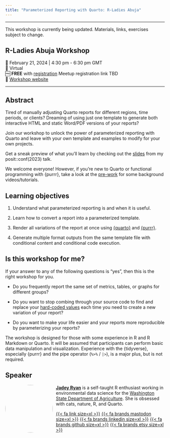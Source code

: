 ```yaml
---
title: "Parameterized Reporting with Quarto: R-Ladies Abuja"
---
```


------------------------------------------------------------------------

::: callout-important
This workshop is currently being updated. Materials, links, exercises subject to change.
:::

## R-Ladies Abuja Workshop

📆 February 21, 2024 \| 4:30 pm - 6:30 pm GMT\
🏨 Virtual\
🆓 **FREE** with [registration]() Meetup registration link TBD\
🏡 [Workshop website](https://jadeyryan.quarto.pub/rladies-abuja-quarto-params)

------------------------------------------------------------------------

## Abstract

Tired of manually adjusting Quarto reports for different regions, time periods, or clients? Dreaming of using just one template to generate both interactive HTML and static Word/PDF versions of your reports?

Join our workshop to unlock the power of parameterized reporting with Quarto and leave with your own template and examples to modify for your own projects.

Get a sneak preview of what you'll learn by checking out the [slides](https://jadeyryan.com/talks/2023-09-25_posit_parameterized-quarto/) from my posit::conf(2023) talk.

We welcome everyone! However, if you're new to Quarto or functional programming with {purrr}, take a look at the [pre-work](prework.html#sec-quarto-purrr) for some background videos/tutorials.

## Learning objectives

1.  Understand what parameterized reporting is and when it is useful.

2.  Learn how to convert a report into a parameterized template.

3.  Render all variations of the report at once using [{quarto}](https://quarto-dev.github.io/quarto-r/) and [{purrr}](https://purrr.tidyverse.org/).

4.  Generate multiple format outputs from the same template file with conditional content and conditional code execution.

## Is this workshop for me?

If your answer to any of the following questions is "yes", then this is the right workshop for you.

-   Do you frequently report the same set of metrics, tables, or graphs for different groups?

-   Do you want to stop combing through your source code to find and replace your [hard-coded values](https://www.bloomtech.com/article/what-is-hard-coding) each time you need to create a new variation of your report?

-   Do you want to make your life easier and your reports more reproducible by parameterizing your reports?

The workshop is designed for those with some experience in R and R Markdown or Quarto. It will be assumed that participants can perform basic data manipulation and visualization. Experience with the {tidyverse}, especially {purrr} and the pipe operator (`%>%` / `|>`), is a major plus, but is not required.

## Speaker

![](images/jadey.jpg){style="float:left;padding: 0 10px 0 0; border-radius:50%" fig-alt="Headshot of Jadey Ryan" width="150"} [**Jadey Ryan**](https://jadeyryan.com) is a self-taught R enthusiast working in environmental data science for the [Washington State Department of Agriculture](https://agr.wa.gov/AgScience). She is obsessed with cats, nature, R, and Quarto.

[{{< fa link size=xl >}}](https://jadeyryan.com) [{{< fa brands mastodon size=xl >}}](https://fosstodon.org/@jadeynryan) [{{< fa brands linkedin size=xl >}}](https://www.linkedin.com/in/jadey-ryan) [{{< fa brands github size=xl >}}](https://github.com/jadeynryan/) [{{< fa brands etsy size=xl >}}](https://thecodingcats.etsy.com/)
